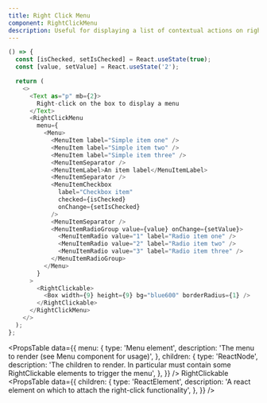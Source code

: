 ```yaml
---
title: Right Click Menu
component: RightClickMenu
description: Useful for displaying a list of contextual actions on right click.
---
```


```js live removeFragment
() => {
  const [isChecked, setIsChecked] = React.useState(true);
  const [value, setValue] = React.useState('2');

  return (
    <>
      <Text as="p" mb={2}>
        Right-click on the box to display a menu
      </Text>
      <RightClickMenu
        menu={
          <Menu>
            <MenuItem label="Simple item one" />
            <MenuItem label="Simple item two" />
            <MenuItem label="Simple item three" />
            <MenuItemSeparator />
            <MenuItemLabel>An item label</MenuItemLabel>
            <MenuItemSeparator />
            <MenuItemCheckbox
              label="Checkbox item"
              checked={isChecked}
              onChange={setIsChecked}
            />
            <MenuItemSeparator />
            <MenuItemRadioGroup value={value} onChange={setValue}>
              <MenuItemRadio value="1" label="Radio item one" />
              <MenuItemRadio value="2" label="Radio item two" />
              <MenuItemRadio value="3" label="Radio item three" />
            </MenuItemRadioGroup>
          </Menu>
        }
      >
        <RightClickable>
          <Box width={9} height={9} bg="blue600" borderRadius={1} />
        </RightClickable>
      </RightClickMenu>
    </>
  );
};
```

<PropsTable
  data={{
    menu: {
      type: 'Menu element',
      description: 'The menu to render (see Menu component for usage)',
    },
    children: {
      type: 'ReactNode',
      description:
        'The children to render. In particular must contain some RightClickable elements to trigger the menu',
    },
  }}
/>
<Heading as="h2" size={4} fontWeight={500} mb={2} mt={6} lineHeight={4}>
  RightClickable
</Heading>
<PropsTable
  data={{
    children: {
      type: 'ReactElement',
      description:
        'A react element on which to attach the right-click functionality',
    },
  }}
/>
